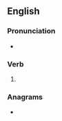 ==English==

===Pronunciation===
* {{IPA|/kɹʌntʃt/|lang=en}}

===Verb===
{{head|en|verb form}}

# {{en-past of|crunch}}

===Anagrams===
* {{anagrams|en|a=ccdehnru|decrunch}}